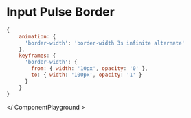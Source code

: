 # Input Pulse Border



<ComponentPlayground isCentered name="input-pulse-border">

````js filename="tailwind.config.js"
{
    animation: {
      'border-width': 'border-width 3s infinite alternate'
    },
    keyframes: {
      'border-width': {
        from: { width: '10px', opacity: '0' },
        to: { width: '100px', opacity: '1' }
      }
    }
}
````
</ ComponentPlayground >



